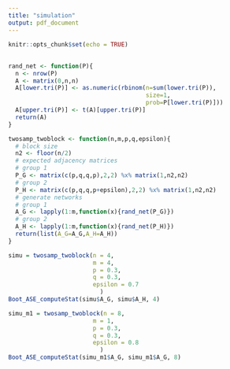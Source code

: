 ```yaml
---
title: "simulation"
output: pdf_document
---
```


```r
knitr::opts_chunk$set(echo = TRUE)
```

## 
```r
rand_net <- function(P){
  n <- nrow(P)
  A <- matrix(0,n,n)
  A[lower.tri(P)] <- as.numeric(rbinom(n=sum(lower.tri(P)),
                                       size=1,
                                       prob=P[lower.tri(P)]))
  A[upper.tri(P)] <- t(A)[upper.tri(P)]
  return(A)
}

twosamp_twoblock <- function(n,m,p,q,epsilon){
  # block size
  n2 <- floor(n/2)
  # expected adjacency matrices
  # group 1
  P_G <- matrix(c(p,q,q,p),2,2) %x% matrix(1,n2,n2)
  # group 2
  P_H <- matrix(c(p,q,q,p+epsilon),2,2) %x% matrix(1,n2,n2)
  # generate networks
  # group 1
  A_G <- lapply(1:m,function(x){rand_net(P_G)})
  # group 2
  A_H <- lapply(1:m,function(x){rand_net(P_H)})
  return(list(A_G=A_G,A_H=A_H))
}
```

```r
simu = twosamp_twoblock(n = 4,
                        m = 4, 
                        p = 0.3, 
                        q = 0.3, 
                        epsilon = 0.7
                          )
Boot_ASE_computeStat(simu$A_G, simu$A_H, 4)
```

```r
simu_m1 = twosamp_twoblock(n = 8,
                        m = 1, 
                        p = 0.3, 
                        q = 0.3, 
                        epsilon = 0.8
                          )
Boot_ASE_computeStat(simu_m1$A_G, simu_m1$A_G, 8)
```
